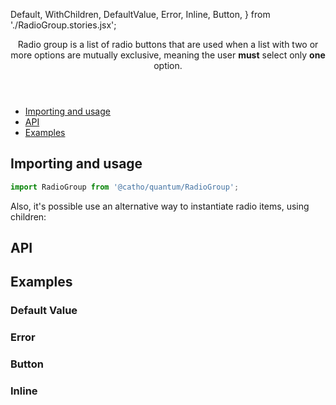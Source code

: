 


  Default,
  WithChildren,
  DefaultValue,
  Error,
  Inline,
  Button,
} from './RadioGroup.stories.jsx';

<Meta title="Forms/RadioGroup" component={RadioGroup}  />

<Header title="Radio group">
  Radio group is a list of radio buttons that are used when a list with two or
  more options are mutually exclusive, meaning the user <strong>must</strong> select only <strong>one </strong> 
  option.
</Header>

- [Importing and usage](#importing)
- [API](#api)
- [Examples](#examples)

## <a id="importing"></a>Importing and usage

```js
import RadioGroup from '@catho/quantum/RadioGroup';
```

<Canvas>
  <Story story={Default} />
</Canvas>

<Alert icon="info" skin="primary">
  Also, it's possible use an alternative way to instantiate radio items, using children:
</Alert>

<Canvas>
  <Story story={WithChildren} />
</Canvas>

## <a id="api"></a>API

<ArgsTable of={RadioGroup} />

## <a id="examples"></a>Examples

### Default Value
<Canvas>
  <Story story={DefaultValue} />
</Canvas>

### Error
<Canvas>
  <Story story={Error} />
</Canvas>

### Button
<Canvas>
  <Story story={Button} />
</Canvas>

### Inline
<Canvas>
  <Story story={Inline} />
</Canvas>
